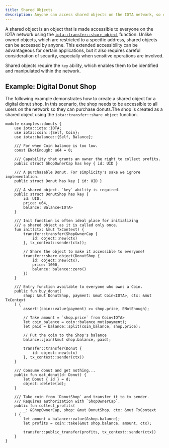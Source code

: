 ```yaml
---
title: Shared Objects
description: Anyone can access shared objects on the IOTA network, so care must be taken to secure access, if needed.
---
```


A shared object is an object that is made accessible to everyone on the IOTA network using the 
[`iota::transfer::share_object`](../../../../references/framework/iota-framework/transfer.mdx#function-share_object) function.
Unlike owned objects, which are restricted to a specific address, shared objects can be accessed by anyone.
This extended accessibility can be advantageous for certain applications,
but it also requires careful consideration of security, especially when sensitive operations are involved.

Shared objects require the `key` ability, which enables them to be identified and manipulated within the network.

## Example: Digital Donut Shop

The following example demonstrates how to create a shared object for a digital donut shop.
In this scenario, the shop needs to be accessible to all users on the network so they can purchase donuts.The shop is created as a shared object using the `iota::transfer::share_object` function.

```move
module examples::donuts {
    use iota::iota::IOTA;
    use iota::coin::{Self, Coin};
    use iota::balance::{Self, Balance};

    /// For when Coin balance is too low.
    const ENotEnough: u64 = 0;

    /// Capability that grants an owner the right to collect profits.
    public struct ShopOwnerCap has key { id: UID }

    /// A purchasable Donut. For simplicity's sake we ignore implementation.
    public struct Donut has key { id: UID }

    /// A shared object. `key` ability is required.
    public struct DonutShop has key {
        id: UID,
        price: u64,
        balance: Balance<IOTA>
    }

    /// Init function is often ideal place for initializing
    /// a shared object as it is called only once.
    fun init(ctx: &mut TxContext) {
        transfer::transfer(ShopOwnerCap {
            id: object::new(ctx)
        }, tx_context::sender(ctx));

        // Share the object to make it accessible to everyone!
        transfer::share_object(DonutShop {
            id: object::new(ctx),
            price: 1000,
            balance: balance::zero()
        })
    }

    /// Entry function available to everyone who owns a Coin.
    public fun buy_donut(
        shop: &mut DonutShop, payment: &mut Coin<IOTA>, ctx: &mut TxContext
    ) {
        assert!(coin::value(payment) >= shop.price, ENotEnough);

        // Take amount = `shop.price` from Coin<IOTA>
        let coin_balance = coin::balance_mut(payment);
        let paid = balance::split(coin_balance, shop.price);

        // Put the coin to the Shop's balance
        balance::join(&mut shop.balance, paid);

        transfer::transfer(Donut {
            id: object::new(ctx)
        }, tx_context::sender(ctx))
    }

    /// Consume donut and get nothing...
    public fun eat_donut(d: Donut) {
        let Donut { id } = d;
        object::delete(id);
    }

    /// Take coin from `DonutShop` and transfer it to tx sender.
    /// Requires authorization with `ShopOwnerCap`.
    public fun collect_profits(
        _: &ShopOwnerCap, shop: &mut DonutShop, ctx: &mut TxContext
    ) {
        let amount = balance::value(&shop.balance);
        let profits = coin::take(&mut shop.balance, amount, ctx);

        transfer::public_transfer(profits, tx_context::sender(ctx))
    }
}
```
